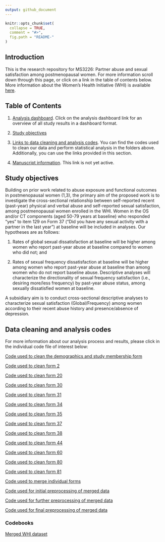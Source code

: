 ```yaml
---
output: github_document
---
```


<!-- README.md is generated from README.Rmd. Please edit that file -->

```r
knitr::opts_chunk$set(
  collapse = TRUE,
  comment = "#>",
  fig.path = "README-"
)
```

## Introduction

This is the research repository for MS3226: Partner abuse and sexual satisfaction among postmenopausal women. For more information scroll down through this page, or click on a link in the table of contents below. More information about the Women's Health Initiative (WHI) is available [here](https://www.whi.org/SitePages/WHI%20Home.aspx).

## Table of Contents

1. [Analysis dashboard](https://cdn.rawgit.com/mbcann01/whi_sexual_function/b198053e/R%20notebooks/dashboard.html). Click on the analysis dashboard link for an overview of all study results in a dashboard format.

2. [Study objectives](#objectives)

3. [Links to data cleaning and analysis codes](#codes). You can find the codes used to clean our data and perform statistical analysis in the folders above. Additionally, you can use the links provided in this section.

4. [Manuscript information](). This link is not yet active.

<H2 id = "objectives">Study objectives</H2>

Building on prior work related to abuse exposure and functional outcomes in postmenopausal women (1,3), the primary aim of the proposed work is to investigate the cross-sectional relationship between self-reported recent (past-year) physical and verbal abuse and self-reported sexual satisfaction, among postmenopausal women enrolled in the WHI. Women in the OS and/or CT components (aged 50-79 years at baseline) who responded “yes” to item 129 on Form 37 (“Did you have any sexual activity with a partner in the last year”) at baseline will be included in analyses. Our hypotheses are as follows: 

1. Rates of global sexual dissatisfaction at baseline will be higher among women who report past-year abuse at baseline compared to women who did not; and 

2. Rates of sexual frequency dissatisfaction at baseline will be higher among women who report past-year abuse at baseline than among women who do not report baseline abuse. Descriptive analyses will characterize the directionality of sexual frequency satisfaction (i.e., desiring more/less frequency) by past-year abuse status, among sexually dissatisfied women at baseline.

A subsidiary aim is to conduct cross-sectional descriptive analyses to characterize sexual satisfaction (Global/Frequency) among women according to their recent abuse history and presence/absence of depression.


<H2 id = "codes">Data cleaning and analysis codes</H2>

For more information about our analysis process and results, please click in the individual code file of interest below:

[Code used to clean the demographics and study membership form](/SAS/dem_ctos_inv.sas)

[Code used to clean form 2](/SAS/f2_ctos_inv.sas)

[Code used to clean form 20](/SAS/f20_ctos_inv.sas)

[Code used to clean form 30](/SAS/f30_ctos_inv.sas)

[Code used to clean form 31](/SAS/f31_ctos_inv.sas)

[Code used to clean form 34](/SAS/f34_ctos_inv.sas)

[Code used to clean form 35](/SAS/f35_ct_inv.sas)

[Code used to clean form 37](/SAS/f37_ctos_inv.sas)

[Code used to clean form 38](/SAS/f38_ctos_fu_inv.sas)

[Code used to clean form 44](/SAS/f44_ctos_inv.sas)

[Code used to clean form 60](/SAS/f60_ctos_inv.sas)

[Code used to clean form 80](/SAS/f80_ctos_inv.sas)

[Code used to clean form 81](/SAS/f81_ht_inv.sas)

[Code used to merge individual forms](/SAS/merge_forms.sas)

[Code used for initial preprocessing of merged data](/SAS/preprocess.sas)

[Code used for further preprocessing of merged data](/stata/preprocess.do)

[Code used for final preprocessing of merged data](https://cdn.rawgit.com/mbcann01/whi_sexual_function/9ca59f2e/R%20notebooks/preprocess.nb.html)

### Codebooks

[Merged WHI dataset](https://cdn.rawgit.com/mbcann01/whi_sexual_function/a9bb6cc0/SAS_reports/merged_codebook.html)
